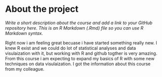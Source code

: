 
# About the project


*Write a short description about the course and add a link to your GitHub repository here. This is an R Markdown (.Rmd) file so you can use R Markdown syntax.*

Right now i am feeling great becuase i have started something really new. I knew R exist and we could do lot of statistical analyses and data visulaization  with it, but working with R and github togther is very amazing. From this course i am expecting to expand my basics of R with some new techniques on data visulaization. I got the information about this course from my colleague.
